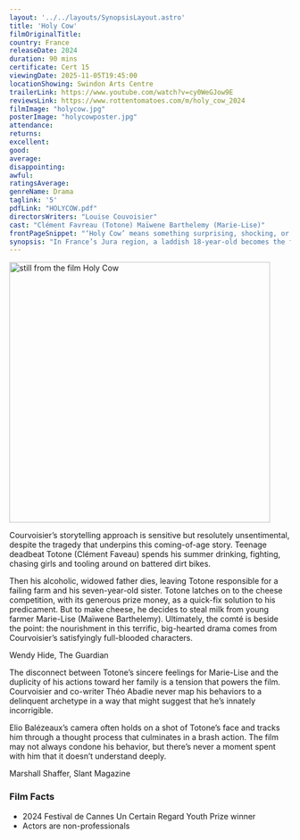 ```yaml
---
layout: '../../layouts/SynopsisLayout.astro'
title: 'Holy Cow'
filmOriginalTitle:
country: France
releaseDate: 2024
duration: 90 mins
certificate: Cert 15
viewingDate: 2025-11-05T19:45:00
locationShowing: Swindon Arts Centre
trailerLink: https://www.youtube.com/watch?v=cy0WeGJow9E
reviewsLink: https://www.rottentomatoes.com/m/holy_cow_2024
filmImage: "holycow.jpg"
posterImage: "holycowposter.jpg" 
attendance: 
returns: 
excellent: 
good: 
average: 
disappointing: 
awful: 
ratingsAverage: 
genreName: Drama
taglink: '5'
pdfLink: "HOLYCOW.pdf"
directorsWriters: "Louise Couvoisier"
cast: "Clément Favreau (Totone) Maïwene Barthelemy (Marie-Lise)"
frontPageSnippet: "‘Holy Cow’ means something surprising, shocking, or impressive."
synopsis: "In France’s Jura region, a laddish 18-year-old becomes the family breadwinner when his father suddenly dies. While working on a local dairy farm, he devises a plan to win a cheesemaking competition with a cash prize of €30,000, learning important romantic and culinary lessons in the process."  
---
```


<Image src={filmImage} alt="still from the film Holy Cow" width="467" />

Courvoisier’s storytelling approach is sensitive but resolutely unsentimental, despite the tragedy that underpins this coming-of-age story. Teenage deadbeat Totone (Clément Faveau) spends his summer drinking, fighting, chasing girls and tooling around on battered dirt bikes. 

Then his alcoholic, widowed father dies, leaving Totone responsible for a failing farm and his seven-year-old sister. Totone latches on to the cheese competition, with its generous prize money, as a quick-fix solution to his predicament. But to make cheese, he decides to steal milk from young farmer Marie-Lise (Maïwene Barthelemy). Ultimately, the comté is beside the point: the nourishment in this terrific, big-hearted drama comes from Courvoisier’s satisfyingly full-blooded characters.

<div class="review__author review__author--review1">
Wendy Hide, The Guardian
</div>

The disconnect between Totone’s sincere feelings for Marie-Lise and the duplicity of his actions toward her family is a tension that powers the film. Courvoisier and co-writer Théo Abadie never map his behaviors to a delinquent archetype in a way that might suggest that he’s innately incorrigible. 

Elio Balézeaux’s camera often holds on a shot of Totone’s face and tracks him through a thought process that culminates in a brash action. The film may not always condone his behavior, but there’s never a moment spent with him that it doesn’t understand deeply.

<div class="review__author">
Marshall Shaffer, Slant Magazine
</div>

### Film Facts

- 2024 Festival de Cannes Un Certain Regard Youth Prize winner
- Actors are non-professionals 
